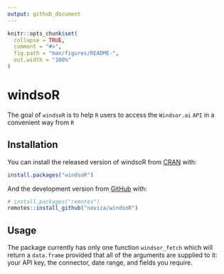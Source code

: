 ```yaml
---
output: github_document
---
```


<!-- README.md is generated from README.Rmd. Please edit that file -->

```r
knitr::opts_chunk$set(
  collapse = TRUE,
  comment = "#>",
  fig.path = "man/figures/README-",
  out.width = "100%"
)
```

# windsoR

<!-- badges: start -->
<!-- badges: end -->

The goal of `windsoR` is to help `R` users to access the `Windsor.ai` `API` in a convenient way from `R`

## Installation

You can install the released version of windsoR from [CRAN](https://CRAN.R-project.org) with:

``` r
install.packages("windsoR")
```

And the development version from [GitHub](https://github.com/) with:

```r
# install.packages("remotes")
remotes::install_github("novica/windsoR")
```

## Usage

The package currently has only one function `windsor_fetch` which will return a `data.frame` provided that all of the arguments are supplied to it: your API key, the connector, date range, and fields you require.

